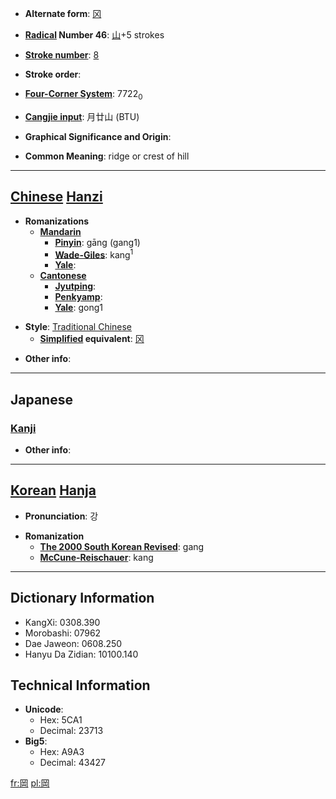 * '''Alternate form''': [[冈]]

* '''[[Wiktionary:Chinese radical index| Radical]] Number 46''': [[Wiktionary:Chinese radical index 山|山]]+5 strokes

* '''[[Wiktionary:Chinese total strokes index|Stroke number]]''': [[Wiktionary:Chinese total strokes index 8|8]]

* '''Stroke order''': 

* '''[[Wiktionary:Chinese four corner index|Four-Corner System]]''': 7722<sub>0</sub>

* '''[[Wiktionary:Chinese Cangjie index|Cangjie input]]''': 月廿山 (BTU)

* '''Graphical Significance and Origin''': 

* '''Common Meaning''': ridge or crest of hill

----

== [[Chinese]] [[Hanzi]] ==

* '''Romanizations'''
** '''[[Mandarin]]'''
*** '''[[Pinyin]]''': gāng (gang1)
*** '''[[Wade-Giles]]''': kang<sup>1</sup>
*** '''[[Yale]]''': 
** '''[[Cantonese]]'''
*** '''[[Jyutping]]''':
*** '''[[Penkyamp]]''': 
*** '''[[Yale]]''': gong1

* '''Style''': [[Traditional Chinese]] 
** '''[[Simplified Chinese|Simplified]] equivalent''': [[冈]]

* '''Other info''': 

----

==Japanese==
===[[Kanji]]===
{{kanji|on readings=[[こう]] (kō)|kun readings=[[おか]] (oka)}}

* '''Other info''':  

----

== [[Korean]] [[Hanja]] ==

* '''Pronunciation''': 강

* '''Romanization'''
** '''[[The 2000 South Korean Revised Romanization|The 2000 South Korean Revised]]''': gang
** '''[[McCune-Reischauer]]''': kang

----

== Dictionary Information ==

* KangXi: 0308.390
* Morobashi: 07962
* Dae Jaweon: 0608.250
* Hanyu Da Zidian: 10100.140

== Technical Information ==

* '''Unicode''':
** Hex: 5CA1
** Decimal: 23713
* '''Big5''':
** Hex: A9A3
** Decimal: 43427

[[fr:岡]]
[[pl:岡]]